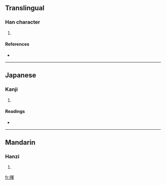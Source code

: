 ==Translingual==

===Han character===
{{Han char|rn=72|rad=日|as=13|sn=17|four=|canj=日田中十 (AWLJ)}}

# {{defn|Han|sort=日13}}

====References====
* {{Han ref|kx=0500.260|dkj=14194|dj=0870.170|hdz=21538.100|uh=66CE|ud=26318}}

----

==Japanese==

===Kanji===
{{ja-kanji|grade=|rs=日13}}

# {{defn|Japanese}}

====Readings====
* {{ja-readings|on=[[えき]] (eki), [[やく]] (yaku)|kun=[[ひかる]] (hikaru)}}

----

==Mandarin==

===Hanzi===
{{cmn-hanzi|pin=[[yì]] ([[yi4]])|wg=i<sup>4</sup>}}

# {{defn|Mandarin}}

[[fr:曎]]